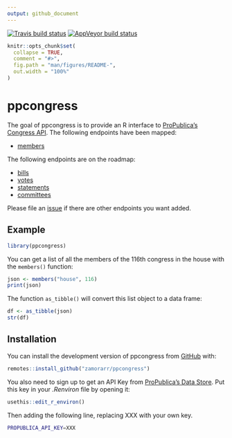 ```yaml
---
output: github_document
---
```


<!-- README.md is generated from README.Rmd. Please edit that file -->

[![Travis build status](https://travis-ci.org/zamorarr/ppcongress.svg?branch=master)](https://travis-ci.org/zamorarr/ppcongress)
[![AppVeyor build status](https://ci.appveyor.com/api/projects/status/github/zamorarr/ppcongress?branch=master&svg=true)](https://ci.appveyor.com/project/zamorarr/ppcongress)

```r
knitr::opts_chunk$set(
  collapse = TRUE,
  comment = "#>",
  fig.path = "man/figures/README-",
  out.width = "100%"
)
```
# ppcongress

The goal of ppcongress is to provide an R interface to [ProPublica's Congress API](https://projects.propublica.org/api-docs/congress-api/). The following endpoints have been mapped:

- [members](https://projects.propublica.org/api-docs/congress-api/members/)

The following endpoints are on the roadmap:

- [bills](https://projects.propublica.org/api-docs/congress-api/bills/)
- [votes](https://projects.propublica.org/api-docs/congress-api/votes/)
- [statements](https://projects.propublica.org/api-docs/congress-api/statements/)
- [committees](https://projects.propublica.org/api-docs/congress-api/committees/)

Please file an [issue](https://github.com/zamorarr/ppcongress/issues) if there are other endpoints you want added.

## Example

```r
library(ppcongress)
```

You can get a list of all the members of the 116th congress in the house with the `members()` function:

```r
json <- members("house", 116)
print(json)
```

The function `as_tibble()` will convert this list object to a data frame:

```r
df <- as_tibble(json)
str(df)
```

## Installation

You can install the development version of ppcongress from [GitHub](https://github.com/zamorarr/ppcongress) with:

```r
remotes::install_github("zamorarr/ppcongress")
```

You also need to sign up to get an API Key from [ProPublica's Data Store](https://www.propublica.org/datastore/api/propublica-congress-api). Put this key in your *.Renviron* file by opening it:

```r
usethis::edit_r_environ()
```

Then adding the following line, replacing XXX with your own key.

```sh
PROPUBLICA_API_KEY=XXX
```
